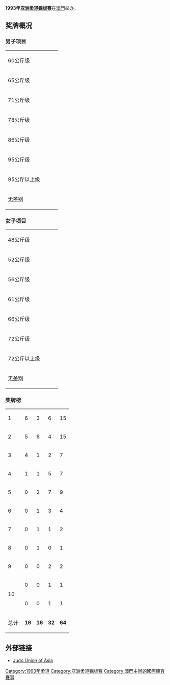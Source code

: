'''1993年[[亚洲柔道锦标赛|亚洲柔道锦标赛]]'''在[[澳門|澳門]]举办。

==奖牌概况==
===男子项目===
{| {{MedalistTable|type=项目}}
|-
|rowspan=2|60公斤级
|rowspan=2|{{flagathlete|[[Han_Hak-Gwon|Han Hak-Gwon]]|KOR}}
|rowspan=2|{{flagathlete|[[乙黒靖雄|乙黒靖雄]]|JPN}}
|{{flagathlete|[[Dorjpalamyn_Narmandakh|D. Narmandakh]]|MGL}}
|-
|{{flagathlete|[[Serik_Adiganov|Serik Adiganov]]|KAZ}}
|-
|rowspan=2|65公斤级
|rowspan=2|{{flagathlete|[[Ivan_Karazelidi|Ivan Karazelidi]]|KAZ}}
|rowspan=2|{{flagathlete|[[Bae_Sang-Il|Bae Sang-Il]]|KOR}}
|{{flagathlete|[[乙部将彦|乙部将彦]]|JPN}}
|-
|{{flagathlete|[[李政达|李政达]]|TPE}}
|-
|rowspan=2|71公斤级
|rowspan=2|{{flagathlete|[[藤山茂|藤山茂]]|JPN}}
|rowspan=2|{{flagathlete|郑俊镐|KOR}}
|{{flagathlete|[[Pak_Yong-I|Pak Yong-I]]|PRK}}
|-
|{{flagathlete|[[黄建龙|黄建龙]]|TPE}}
|-
|rowspan=2|78公斤级
|rowspan=2|{{flagathlete|[[北田晃三|北田晃三]]|JPN}}
|rowspan=2|{{flagathlete|[[林友铭|林友铭]]|TPE}}
|{{flagathlete|[[尹东植|尹东植]]|KOR}}
|-
|{{flagathlete|[[John_Baylon|John Baylon]]|PHI}}
|-
|rowspan=2|86公斤级
|rowspan=2|{{flagathlete|[[冈田弘隆|冈田弘隆]]|JPN}}
|rowspan=2|{{flagathlete|赵一镐|KOR}}
|{{flagathlete|[[Sergey_Alimzhanov|Sergey Alimzhanov]]|KAZ}}
|-
|{{flagathlete|Dalier|IRI}}
|-
|rowspan=2|95公斤级
|rowspan=2|{{flagathlete|[[宗真一郎|宗真一郎]]|JPN}}
|rowspan=2|{{flagathlete|[[Davaasambuugiin_Dorjbat|D. Dorjbat]]|MGL}}
|{{flagathlete|[[Sergey_Shakimov|Sergey Shakimov]]|KAZ}}
|-
|{{flagathlete|[[李忠钖|李忠钖]]|KOR}}
|-
|rowspan=2|95公斤以上级
|rowspan=2|{{flagathlete|[[三谷浩一郎|三谷浩一郎]]|JPN}}
|rowspan=2|{{flagathlete|[[Igor_Peshkov|Igor Peshkov]]|KAZ}}
|{{flagathlete|[[Mahmoud_Miran|Mahmoud Miran]]|KAZ}}
|-
|{{flagathlete|[[Bat-Erdene_Badmaanyambuu|B. Badmaanyambuu]]|MGL}}
|-
|rowspan=2|无差别
|rowspan=2|{{flagathlete|[[金野润|金野润]]|JPN}}
|rowspan=2|{{flagathlete|柳承宪|KOR}}
|{{flagathlete|[[Mahmoud_Miran|Mahmoud Miran]]|KAZ}}
|-
|{{flagathlete|[[Bat-Erdene_Badmaanyambuu|B. Badmaanyambuu]]|MGL}}
|}

===女子项目===
{| {{MedalistTable|type=项目}}
|-
|rowspan=2|48公斤级
|rowspan=2|{{flagathlete|[[汤礼红|汤礼红]]|CHN}}
|rowspan=2|{{flagathlete|[[长井淳子|长井淳子]]|JPN}}
|{{flagathlete|金沼罗|KOR}}
|-
|{{flagathlete|[[黄玉欣|黄玉欣]]|TPE}}
|-
|rowspan=2|52公斤级
|rowspan=2|{{flagathlete|[[玄淑姫|玄淑姫]]|KOR}}
|rowspan=2|{{flagathlete|Pak|PRK}}
|{{flagathlete|[[冼东妹|冼东妹]]|CHN}}
|-
|{{flagathlete|[[Tseng_Hsiao-Feng|Tseng Hsiao-Feng]]|TPE}}
|-
|rowspan=2|56公斤级
|rowspan=2|{{flagathlete|[[郑善溶|郑善溶]]|KOR}}
|rowspan=2|{{flagathlete|[[Poonam_Chopra|Poonam Chopra]]|IND}}
|{{flagathlete|[[Shizuka_Johoji|Shizuka Johoji]]|JPN}}
|-
|{{flagathlete|[[Hu_Rong|Hu Rong]]|CHN}}
|-
|rowspan=2|61公斤级
|rowspan=2|{{flagathlete|[[郑成淑|郑成淑]]|KOR}}
|rowspan=2|{{flagathlete|[[吴玫玲|吴玫玲]]|TPE}}
|{{flagathlete|[[Yuko_Emoto|Yuko Emoto]]|JPN}}
|-
|{{flagathlete|[[巫静惠|巫静惠]]|HKG|1959}}
|-
|rowspan=2|66公斤级
|rowspan=2|{{flagathlete|[[曹敏仙|曹敏仙]]|KOR}}
|rowspan=2|{{flagathlete|Xu|CHN}}
|{{flagathlete|[[Chen_Chiu-Ping|Chen Chiu-Ping]]|TPE}}
|-
|{{flagathlete|[[藤本哲子|藤本哲子]]|JPN}}
|-
|rowspan=2|72公斤级
|rowspan=2|{{flagathlete|[[Zhao_Limin|Zhao Limin]]|CHN}}
|rowspan=2|{{flagathlete|[[金美廷|金美廷]]|KOR}}
|{{flagathlete|[[Yuriko_Fukuba|Yuriko Fukuba]]|JPN}}
|-
|{{flagathlete|[[Hsu_Hui-Yu|Hsu Hui-Yu]]|TPE}}
|-
|rowspan=2|72公斤以上级
|rowspan=2|{{flagathlete|[[赵莉敏|赵莉敏]]|CHN}}
|rowspan=2|{{flagathlete|[[孙贤美|孙贤美]]|KOR}}
|{{flagathlete|[[Yukari_Asada|Yukari Asada]]|JPN}}
|-
|{{flagathlete|Gapit|PHI}}
|-
|rowspan=2|无差别
|rowspan=2|{{flagathlete|Gao|CHN}}
|rowspan=2|{{flagathlete|[[铃木香|铃木香]]|JPN}}
|{{flagathlete|[[李贤暻|李贤暻]]|KOR}}
|-
|{{flagathlete|[[Yeh_Wen-Hua|Yeh Wen-Hua]]|TPE}}
|}

===奖牌榜 ===
{| {{RankedMedalTable}}
|-
| 1 ||align="left"| {{flagcountry|JPN}} || 6 || 3 || 6 || 15
|-
| 2 ||align="left"| {{flagcountry|KOR}} || 5 || 6 || 4 || 15
|-
| 3 ||align="left"| {{flagcountry|CHN}} || 4 || 1 || 2 || 7
|-
| 4 ||align="left"| {{flagcountry|KAZ}} || 1 || 1 || 5 || 7
|-
| 5 ||align="left"| {{flagcountry|TPE}} || 0 || 2 || 7 || 9
|-
| 6 ||align="left"| {{flagcountry|MGL}} || 0 || 1 || 3 || 4
|-
| 7 ||align="left"| {{flagcountry|PRK}} || 0 || 1 || 1 || 2
|-
| 8 ||align="left"| {{flagcountry|IND}} || 0 || 1 || 0 || 1
|-
| 9 ||align="left"| {{flagcountry|PHI}} || 0 || 0 || 2 || 2
|-
| rowspan=2| 10 ||align="left"| {{flagcountry|IRI}} || 0 || 0 || 1 || 1
|-
| align="left"| {{flagcountry|HKG|1959}} || 0 || 0 || 1 || 1
|-
! colspan="2"| 总计 
| '''16''' || '''16''' || '''32''' || '''64'''
|}

==外部链接==
*[http://www.juaonline.org/index.asp Judo Union of Asia]{{Wayback|url=http://www.juaonline.org/index.asp |date=20201013180151 }}

[[Category:1993年柔道|Category:1993年柔道]]
[[Category:亚洲柔道锦标赛|Category:亚洲柔道锦标赛]]
[[Category:澳門主辦的國際體育賽事|Category:澳門主辦的國際體育賽事]]